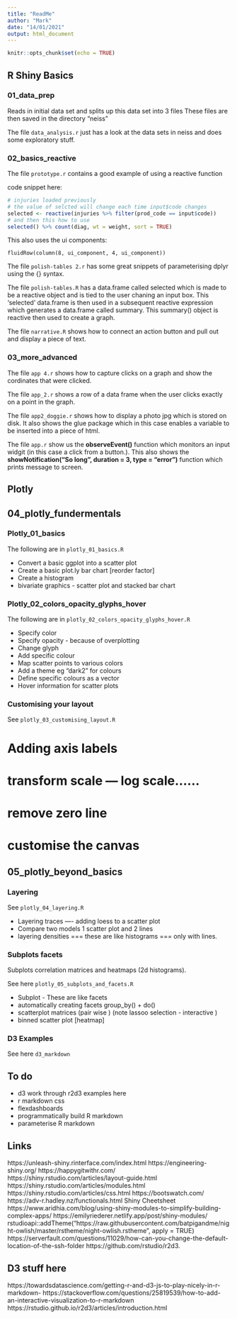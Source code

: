 ```yaml
---
title: "ReadMe"
author: "Mark"
date: "14/01/2021"
output: html_document
---
```


```r
knitr::opts_chunk$set(echo = TRUE)
```

## R Shiny Basics

### 01_data_prep
Reads in initial data set and splits up this data set into 3 files
These files are then saved in the directory "neiss"

The file `data_analysis.r` just has a look at the data sets in neiss and does
some exploratory stuff.

### 02_basics_reactive
The file `prototype.r` contains a good example of using a reactive function

code snippet here:

```r
# injuries loaded previously
# the value of selcted will change each time input$code changes
selected <- reactive(injuries %>% filter(prod_code == input$code))
# and then this how to use
selected() %>% count(diag, wt = weight, sort = TRUE)
```

This also uses the ui components:

`fluidRow(column(8, ui_component, 4, ui_component))`

The file `polish-tables 2.r` has some great snippets of parameterising 
dplyr using the {} syntax. 

The file `polish-tables.R` has a data.frame called selected which is made to
be a reactive object and is tied to the user chaning an input box.  This 
'selected' data.frame is then used in a subsequent reactive expression which 
generates a data.frame called summary.  This summary() object is reactive then 
used to create a graph.   

The file `narrative.R` shows how to connect an action button and pull
out and display a piece of text. 

### 03_more_advanced
The file `app 4.r` shows how to capture clicks on a graph and show the 
cordinates that were clicked.

The file `app_2.r` shows a row of a data frame when the user clicks exactly
on a point in the graph. 

The file `app2_doggie.r` shows how to display a photo jpg which is stored
on disk. It also shows the glue package which in this case enables a variable
to be inserted into a piece of html.

The file `app.r` show us the **observeEvent()** function which monitors an input
widgit (in this case a click from a button.). This also shows the 
**showNotification("So long", duration = 3, type = "error")** function which 
prints message to screen.





## Plotly

## 04_plotly_fundermentals

### Plotly_01_basics
The following are in `plotly_01_basics.R`

* Convert a basic ggplot into a scatter plot
* Create a basic plot.ly bar chart [reorder factor]
* Create a histogram 
* bivariate graphics - scatter plot and stacked bar chart


### Plotly_02_colors_opacity_glyphs_hover

The following are in `plotly_02_colors_opacity_glyphs_hover.R`

* Specify color
* Specify opacity - because of overplotting
* Change glyph
* Add specific colour
* Map scatter points to various colors
* Add a theme eg "dark2" for colours
* Define specific colours as a vector
* Hover information for scatter plots

### Customising your layout 

See `plotly_03_customising_layout.R`

# Adding axis labels
# transform scale --- log scale......
# remove zero line
# customise the canvas


## 05_plotly_beyond_basics

### Layering
See `plotly_04_layering.R`

* Layering traces ---- adding loess to a scatter plot
* Compare two models 1 scatter plot and 2 lines 
* layering densities === these are like histograms === only with lines.


### Subplots facets 

Subplots correlation matrices and heatmaps (2d histograms).

See here `plotly_05_subplots_and_facets.R` 

* Subplot - These are like facets
* automatically creating facets   group_by() + do()
* scatterplot matrices (pair wise ) (note lassoo selection - interactive )
* binned scatter plot [heatmap] 


### D3 Examples
See here `d3_markdown`

## To do
* d3 work through r2d3 examples here
* r markdown css
* flexdashboards
* programmatically build R markdown
* parameterise R markdown







## Links
https://unleash-shiny.rinterface.com/index.html
https://engineering-shiny.org/
https://happygitwithr.com/
https://shiny.rstudio.com/articles/layout-guide.html
https://shiny.rstudio.com/articles/modules.html
https://shiny.rstudio.com/articles/css.html
https://bootswatch.com/
https://adv-r.hadley.nz/functionals.html
Shiny Cheetsheet
https://www.aridhia.com/blog/using-shiny-modules-to-simplify-building-complex-apps/
https://emilyriederer.netlify.app/post/shiny-modules/
rstudioapi::addTheme("https://raw.githubusercontent.com/batpigandme/night-owlish/master/rstheme/night-owlish.rstheme", apply = TRUE)
https://serverfault.com/questions/11029/how-can-you-change-the-default-location-of-the-ssh-folder
https://github.com/rstudio/r2d3.

## D3 stuff here
https://towardsdatascience.com/getting-r-and-d3-js-to-play-nicely-in-r-markdown-
https://stackoverflow.com/questions/25819539/how-to-add-an-interactive-visualization-to-r-markdown
https://rstudio.github.io/r2d3/articles/introduction.html


